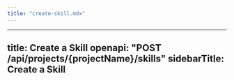 ```yaml
---
title: "create-skill.mdx"
---
```


---
title: Create a Skill
openapi: "POST /api/projects/{projectName}/skills"
sidebarTitle: Create a Skill
---

